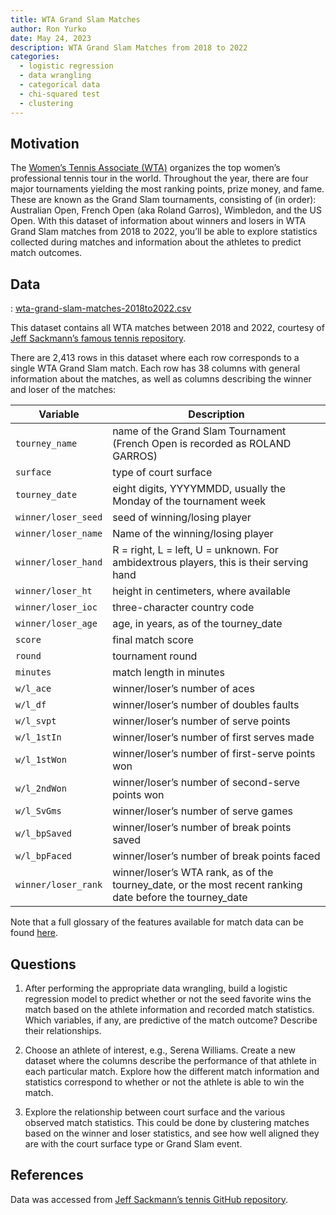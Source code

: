 ```yaml
---
title: WTA Grand Slam Matches
author: Ron Yurko
date: May 24, 2023
description: WTA Grand Slam Matches from 2018 to 2022
categories:
  - logistic regression
  - data wrangling
  - categorical data
  - chi-squared test
  - clustering
---
```


## Motivation

The [Women's Tennis Associate (WTA)](https://www.wtatennis.com/) organizes the top women's professional tennis tour in the world. Throughout the year, there are four major tournaments yielding the most ranking points, prize money, and fame. These are known as the Grand Slam tournaments, consisting of (in order): Australian Open, French Open (aka Roland Garros), Wimbledon, and the US Open. With this dataset of information about winners and losers in WTA Grand Slam matches from 2018 to 2022, you'll be able to explore statistics collected during matches and information about the athletes to predict match outcomes.

## Data

: [wta-grand-slam-matches-2018to2022.csv](../data/wta-grand-slam-matches-2018to2022.csv)

This dataset contains all WTA matches between 2018 and 2022, courtesy of [Jeff Sackmann's famous tennis repository](https://github.com/JeffSackmann/tennis_wta). 

There are 2,413 rows in this dataset where each row corresponds to a single WTA Grand Slam match. Each row has 38 columns with general information about the matches, as well as columns describing the winner and loser of the matches:

| Variable | Description |
|----|-------------|
| `tourney_name` | name of the Grand Slam Tournament (French Open is recorded as ROLAND GARROS) |
| `surface` | type of court surface |
| `tourney_date` | eight digits, YYYYMMDD, usually the Monday of the tournament week |
| `winner/loser_seed` | seed of winning/losing player |
| `winner/loser_name` | Name of the winning/losing player |
| `winner/loser_hand`|  R = right, L = left, U = unknown. For ambidextrous players, this is their serving hand |
| `winner/loser_ht` | height in centimeters, where available |
| `winner/loser_ioc` | three-character country code |
| `winner/loser_age` | age, in years, as of the tourney_date |
| `score` | final match score |
| `round` | tournament round |
| `minutes` | match length in minutes |
| `w/l_ace`| winner/loser's number of aces |
| `w/l_df` | winner/loser's number of doubles faults |
| `w/l_svpt` | winner/loser's number of serve points |
| `w/l_1stIn` | winner/loser's number of first serves made |
| `w/l_1stWon` | winner/loser's number of first-serve points won |
| `w/l_2ndWon` | winner/loser's number of second-serve points won |
| `w/l_SvGms` | winner/loser's number of serve games |
| `w/l_bpSaved` | winner/loser's number of break points saved |
| `w/l_bpFaced` | winner/loser's number of break points faced |
| `winner/loser_rank` | winner/loser's WTA rank, as of the tourney_date, or the most recent ranking date before the tourney_date |

Note that a full glossary of the features available for match data can be found [here](https://github.com/JeffSackmann/tennis_atp/blob/master/matches_data_dictionary.txt).


## Questions

1. After performing the appropriate data wrangling, build a logistic regression model to predict whether or not the seed favorite wins the match based on the athlete information and recorded match statistics. Which variables, if any, are predictive of the match outcome? Describe their relationships.

2. Choose an athlete of interest, e.g., Serena Williams. Create a new dataset where the columns describe the performance of that athlete in each particular match. Explore how the different match information and statistics correspond to whether or not the athlete is able to win the match. 

3. Explore the relationship between court surface and the various observed match statistics. This could be done by clustering matches based on the winner and loser statistics, and see how well aligned they are with the court surface type or Grand Slam event.

## References

Data was accessed from [Jeff Sackmann's tennis GitHub repository](https://github.com/JeffSackmann/tennis_wta). 

  